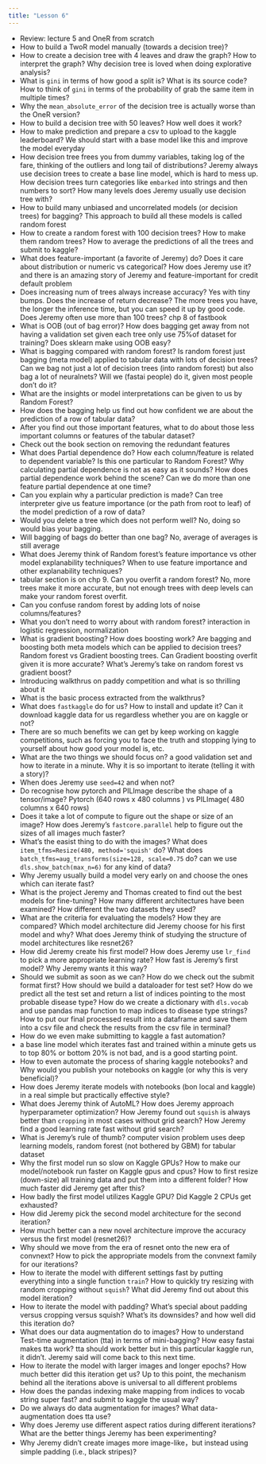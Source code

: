 ```yaml
---
title: "Lesson 6"
---
```


- Review: lecture 5 and OneR from scratch
- How to build a TwoR model manually (towards a decision tree)?
- How to create a decision tree with 4 leaves and draw the graph? How to interpret the graph? Why decision tree is loved when doing explorative analysis?
- What is `gini` in terms of how good a split is? What is its source code? How to think of `gini` in terms of the probability of grab the same item in multiple times?
- Why the `mean_absolute_error` of the decision tree is actually worse than the OneR version?
- How to build a decision tree with 50 leaves? How well does it work? 
- How to make prediction and prepare a csv to upload to the kaggle leaderboard? We should start with a base model like this and improve the model everyday
- How decision tree frees you from dummy variables, taking log of the fare, thinking of the outliers and long tail of distributions? Jeremy always use decision trees to create a base line model, which is hard to mess up. How decision trees turn categories like `embarked` into strings and then numbers to sort? How many levels does Jeremy usually use decision tree with?
- How to build many unbiased and uncorrelated models (or decision trees) for bagging? This approach to build all these models is called random forest
- How to create a random forest with 100 decision trees? How to make them random trees? How to average the predictions of all the trees and submit to kaggle? 
- What does feature-important (a favorite of Jeremy) do? Does it care about distribution or numeric vs categorical? How does Jeremy use it? and there is an amazing story of Jeremy and feature-important for credit default problem
- Does increasing num of trees always increase accuracy? Yes with tiny bumps. Does the increase of return decrease? The more trees you have, the longer the inference time, but you can speed it up by good code. Does Jeremy often use more than 100 trees? chp 8 of fastbook 
- What is OOB (out of bag error)? How does bagging get away from not having a validation set given each tree only use 75%of dataset for training? Does sklearn make using OOB easy? 
- What is bagging compared with random forest? Is random forest just bagging (meta model) applied to tabular data with lots of decision trees? Can we bag not just a lot of decision trees (into random forest) but also bag a lot of neuralnets? Will we (fastai people) do it, given most people don't do it?
- What are the insights or model interpretations can be given to us by Random Forest? 
- How does the bagging help us find out how confident we are about the prediction of a row of tabular data?
- After you find out those important features, what to do about those less important columns or features of the tabular dataset?
- Check out the book section on removing the redundant features
- What does Partial dependence do? How each column/feature is related to dependent variable? Is this one particular to Random Forest? Why calculating partial dependence is not as easy as it sounds? How does partial dependence work behind the scene? Can we do more than one feature partial dependence at one time?
- Can you explain why a particular prediction is made? Can tree interpreter give us feature importance (or the path from root to leaf) of the model prediction of a row of data?
- Would you delete a tree which does not perform well? No, doing so would bias your bagging. 
- Will bagging of bags do better than one bag? No, average of averages is still average
- What does Jeremy think of Random forest's feature importance vs other model explanability techniques? When to use feature importance and other explanability techniques?
- tabular section is on chp 9. Can you overfit a random forest? No, more trees make it more accurate, but not enough trees with deep levels can make your random forest overfit. 
- Can you confuse random forest by adding lots of noise columns/features? 
- What you don't need to worry about with random forest? interaction in logistic regression, normalization
- What is gradient boosting? How does boosting work? Are bagging and boosting both meta models which can be applied to decision trees? Random forest vs Gradient boosting trees. Can Gradient boosting overfit given it is more accurate? What's Jeremy's take on random forest vs gradient boost?
- Introducing walkthrus on paddy competition and what is so thrilling about it
- What is the basic process extracted from the walkthrus?
- What does `fastkaggle` do for us? How to install and update it? Can it download kaggle data for us regardless whether you are on kaggle or not? 
- There are so much benefits we can get by keep working on kaggle competitions, such as forcing you to face the truth and stopping lying to yourself about how good your model is, etc.
- What are the two things we should focus on? a good validation set and how to iterate in a minute. Why it is so important to iterate (telling it with a story)?
- When does Jeremy use `seed=42` and when not?
- Do recognise how pytorch and PILImage describe the shape of a tensor/image? Pytorch (640 rows x 480 columns ) vs PILImage( 480 columns x 640 rows)
- Does it take a lot of compute to figure out the shape or size of an image? How does Jeremy's `fastcore.parallel` help to figure out the sizes of all images much faster?
- What's the easist thing to do with the images? What does `item_tfms=Resize(480, method='squish'` do? What does `batch_tfms=aug_transforms(size=128, scale=0.75` do? can we use `dls.show_batch(max_n=6)` for any kind of data?
- Why Jeremy usually build a model very early on and choose the ones which can iterate fast? 
- What is the project Jeremy and Thomas created to find out the best models for fine-tuning? How many different architectures have been examined? How different the two datasets they used? 
- What are the criteria for evaluating the models? How they are compared? Which model architecture did Jeremy choose for his first model and why? What does Jeremy think of studying the structure of model architectures like resnet26?
- How did Jeremy create his first model? How does Jeremy use `lr_find` to pick a more appropriate learning rate? How fast is Jeremy's first model? Why Jeremy wants it this way? 
- Should we submit as soon as we can? How do we check out the submit format first? How should we build a dataloader for test set? How do we predict all the test set and return a list of indices pointing to the most probable disease type? How do we create a dictionary with `dls.vocab` and use pandas map function to map indices to disease type strings? How to put our final processed result into a dataframe and save them into a csv file and check the results from the csv file in terminal?
- How do we even make submitting to kaggle a fast automation?
- a base line model which iterates fast and trained within a minute gets us to top 80% or bottom 20% is not bad, and is a good starting point. 
- How to even automate the process of sharing kaggle notebooks? and Why would you publish your notebooks on kaggle (or why this is very beneficial)?
- How does Jeremy iterate models with notebooks (bon local and kaggle) in a real simple but practically effective style?
- What does Jeremy think of AutoML? How does Jeremy approach hyperparameter optimization? How Jeremy found out `squish` is always better than `cropping` in most cases without grid search? How Jeremy find a good learning rate fast without grid search? 
- What is Jeremy's rule of thumb? computer vision problem uses deep learning models, random forest (not bothered by GBM) for tabular dataset
- Why the first model run so slow on Kaggle GPUs? How to make our model/notebook run faster on Kaggle gpus and cpus? How to first resize (down-size) all training data and put them into a different folder? How much faster did Jeremy get after this?
- How badly the first model utilizes Kaggle GPU? Did Kaggle 2 CPUs get exhausted?
- How did Jeremy pick the second model architecture for the second iteration?
- How much better can a new novel architecture improve the accuracy versus the first model (resnet26)?
- Why should we move from the era of resnet onto the new era of convnext? How to pick the appropriate models from the convnext family for  our iterations?
- How to iterate the model with different settings fast by putting everything into a single function `train`? How to quickly try resizing with random cropping without `squish`? What did Jeremy find out about this model iteration?
- How to iterate the model with padding? What's special about padding versus cropping versus squish? What's its downsides? and how well did this iteration do?
- What does our data augmentation do to images? How to understand Test-time augmentation (tta) in terms of mini-bagging? How easy fastai makes tta work? tta should work better but in this particular kaggle run, it didn't. Jeremy said will come back to this next time.
- How to iterate the model with larger images and longer epochs? How much better did this iteration get us? Up to this point, the mechanism behind all the iterations above is universal to all different problems
- How does the pandas indexing make mapping from indices to vocab string super fast? and submit to kaggle the usual way? 
- Do we always do data augmentation for images? What data-augmentation does tta use?
- Why does Jeremy use different aspect ratios during different iterations? What are the better things Jeremy has been experimenting?
- Why Jeremy didn't create images more image-like，but instead using simple padding (i.e., black stripes)?
